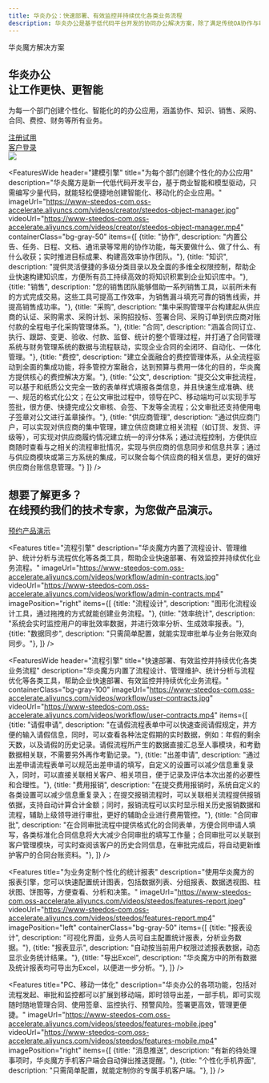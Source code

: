 ```yaml
---
title: 华炎办公：快速部署、有效监控并持续优化各类业务流程
description: 华炎办公是基于低代码平台开发的协同办公解决方案，除了满足传统OA协作与审批的需求，还可以通过低代码模式快速开发个性化管理模块，助力企业数字化转型。
---
```



<main class="flex bg-cover bg-no-repeat bg-blue-100">
  <div class="mx-auto px-4 my-12 max-w-screen-xl">
    <div class="lg:grid lg:grid-cols-12 lg:gap-8">
      <div class="sm:text-center md:mx-auto lg:col-span-6 lg:text-left lg:self-center">
        <div className="text-lg font-semibold uppercase tracking-wide text-gray-700 sm:text-lg xl:text-xl">
          华炎魔方解决方案
        </div>
        <h2 class="text-4xl tracking-tight leading-10 font-extrabold text-gray-900 sm:text-5xl sm:leading-none md:text-6xl lg:text-5xl xl:text-6xl">
          华炎办公
          <br/>
          <span class="text-blue-700">让工作更快、更智能</span>
        </h2>
        <p class="mt-3 mx-auto text-lg text-gray-700 sm:text-xl md:mt-5">
          为每一个部门创建个性化、智能化的的办公应用，涵盖协作、知识、销售、采购、合同、费控、财务等所有业务。
        </p>
        <div class="mt-10 sm:flex sm:justify-center lg:justify-start">
          <div class="rounded-md shadow">
            <a href="https://cn.steedos.com/" target="_blank" class="w-full flex items-center justify-center px-8 py-3 border border-transparent text-base leading-6 font-medium rounded-md text-white bg-blue-600 hover:bg-blue-500 hover:text-white focus:outline-none focus:border-blue-700 focus:shadow-outline-blue transition duration-150 ease-in-out md:py-4 md:text-lg md:px-10">
              注册试用
            </a>
          </div>
          <div class="mt-3 rounded-md shadow sm:mt-0 sm:ml-3">
            <a href="https://cn.steedos.com/" target="_blank" class="w-full flex items-center justify-center px-8 py-3 border border-transparent text-base leading-6 font-medium rounded-md text-blue-600 bg-white hover:text-blue-500 focus:outline-none focus:border-blue-300 focus:shadow-outline-blue transition duration-150 ease-in-out md:py-4 md:text-lg md:px-10">
              客户登录
            </a>
          </div>
        </div>
      </div>
      <div class="mt-12 relative sm:max-w-lg sm:mx-auto lg:mt-0 lg:max-w-none lg:mx-0 lg:col-span-6 lg:flex lg:items-center">
        <div class="relative mx-auto w-full">
          <img class="relative block w-full overflow-hidden focus:outline-none focus:shadow-outline object-contain" src="/assets/contract/contract_workflow_desktop_pad_mobile.png"/>
        </div>
      </div>
    </div>
  </div>
</main>


<FeaturesWide 
  header="建模引擎"
  title="为每个部门创建个性化的办公应用"
  description="华炎魔方是新一代低代码开发平台，基于商业智能和模型驱动，只需编写少量代码，就能轻松便捷地创建智能化、移动化的企业应用。"
  imageUrl="https://www-steedos-com.oss-accelerate.aliyuncs.com/videos/creator/steedos-object-manager.jpg"
  videoUrl="https://www-steedos-com.oss-accelerate.aliyuncs.com/videos/creator/steedos-object-manager.mp4"
  containerClass="bg-gray-50"
  items={[
    {title: "协作", description: "内置公告、任务、日程、文档、通讯录等常用的协作功能，每天要做什么、做了什么、有什么收获；实时推进目标成果、构建高效率协作团队。"},
    {title: "知识", description: "提供灵活便捷的多级分类目录以及全面的多维全权限控制，帮助企业快速构建知识库，方便所有员工持续高效的将知识积累到企业知识库中。"},
    {title: "销售", description: "您的销售团队能够借助一系列销售工具，以前所未有的方式完成交易。这些工具可提高工作效率，为销售漏斗填充可靠的销售线索，并提高销售成功率。"},
    {title: "采购", description: "集中采购管理平台构建起从供应商的认证、采购需求、采购计划、采购招投标、签署合同、采购订单到供应商对账付款的全程电子化采购管理体系。"},
    {title: "合同", description: "涵盖合同订立、执行、跟踪、变更、验收、付款、监督、统计的整个管理过程，并打通了合同管理系统与财务管理系统的数据与流程联动，实现企业合同的全闭环、自动化、一体化管理。"},
    {title: "费控", description: "建立全面融合的费控管理体系，从全流程驱动到全面的集成功能，将多管控方案融合，达到预算与费用一体化的目的，华炎魔方提供核心的费控解决方案。"},
    {title: "公文", description: "提交公文审批流程，可以基于和纸质公文完全一致的表单样式填报各类信息，并且快速生成准确、统一、规范的格式化公文；在公文审批过程中，领导在PC、移动端均可以实现手写签批，很方便、快捷完成公文审核、会签、下发等全流程；公文审批还支持使用电子签章对公文进行盖章操作。"},
    {title: "供应商管理", description: "通过供应商门户，可以实现对供应商的集中管理，建立供应商建立相关流程（如订货、发货、评级等），可实现对供应商履约情况建立统一的评分体系；通过流程控制，方便供应商随时查看与之相关的流程审批情况，实现与供应商的信息同步和信息共享；通过与供应商模块或第三方系统的集成，可以聚合每个供应商的相关信息，更好的做好供应商台账信息管理。"}
  ]}
/>


<div class="bg-gray-200">
  <div class="max-w-screen-xl mx-auto text-center py-12 px-4 sm:px-6 lg:py-16 lg:px-8">
    <h2 class="text-3xl leading-9 font-extrabold tracking-tight text-gray-900 sm:text-4xl sm:leading-10">
      想要了解更多？
      <br/>
      在线预约我们的技术专家，为您做产品演示。
    </h2>
    <div class="mt-8 flex justify-center">
      <div class="inline-flex rounded-md shadow">
        <a href="/form/trial_contract" class="inline-flex items-center justify-center px-5 py-3 border border-transparent text-base leading-6 font-medium rounded-md text-white bg-green-600 hover:text-white hover:bg-green-500 focus:outline-none focus:shadow-outline transition duration-150 ease-in-out">
          预约产品演示
        </a>
      </div>
    </div>
  </div>
</div>

<Features 
  title="流程引擎"
  description="华炎魔方内置了流程设计、管理维护、统计分析与流程优化等各类工具，帮助企业快速部署、有效监控并持续优化业务流程。"
  imageUrl="https://www-steedos-com.oss-accelerate.aliyuncs.com/videos/workflow/admin-contracts.jpg"
  videoUrl="https://www-steedos-com.oss-accelerate.aliyuncs.com/videos/workflow/admin-contracts.mp4"
  imagePosition="right"
  items={[
    {title: "流程设计", description: "图形化流程设计工具，通过拖拽的方式就能创建业务流程。"},
    {title: "效率统计", description: "系统会实时监控用户的审批效率数据，并进行效率分析、生成效率报表。"},
    {title: "数据同步", description: "只需简单配置，就能实现审批单与业务台账双向同步。"},
  ]}
/>

<FeaturesWide 
  header="流程引擎"
  title="快速部署、有效监控并持续优化各类业务流程"
  description="华炎魔方内置了流程设计、管理维护、统计分析与流程优化等各类工具，帮助企业快速部署、有效监控并持续优化业务流程。"
  containerClass="bg-gray-100"
  imageUrl="https://www-steedos-com.oss-accelerate.aliyuncs.com/videos/workflow/user-contracts.jpg"
  videoUrl="https://www-steedos-com.oss-accelerate.aliyuncs.com/videos/workflow/user-contracts.mp4"
  items={[
    {title: "请假申请", description: "在请假流程表单中可以快速查阅请假规定，并方便的输入请假信息，同时，可以查看各种法定假期的实时数据，例如：年假的剩余天数，以及请假的历史记录。请假流程所产生的数据直接汇总至人事模块，和考勤数据相关联，不需要另外再作考勤记录。"},
    {title: "出差申请", description: "通过出差申请流程表单可以规范出差申请的填写，自定义的设置可以减少信息重复录入，同时，可以直接关联相关客户、相关项目，便于记录及评估本次出差的必要性和合理性。"},
    {title: "费用报销", description: "在提交费用报销时，系统自定义的各类设置可以减少信息重复录入；在提交报销流程时，可以关联相关流程提供报销依据，支持自动计算合计金额；同时，报销流程可以实时显示相关历史报销数据和流程，辅助上级领导进行审批，更好的辅助企业进行费用管控。"},
    {title: "合同审批", description: "在合同审批流程中提供格式化的合同表单，方便合同申请人填写，各类标准化合同信息将大大减少合同审批的填写工作量；合同审批可以关联到客户管理模块，可实时查阅该客户的历史合同信息，在审批完成后，将自动更新维护客户的合同台账资料。"},
  ]}
/>


<Features 
  title="为业务定制个性化的统计报表"
  description="使用华炎魔方的报表引擎，您可以快速配置统计图表，包括数据列表、分组报表、数据透视图、柱状图、饼图等，方便查看、分析和决策。"
  imageUrl="https://www-steedos-com.oss-accelerate.aliyuncs.com/videos/steedos/features-report.jpeg"
  videoUrl="https://www-steedos-com.oss-accelerate.aliyuncs.com/videos/steedos/features-report.mp4"
  imagePosition="left"
  containerClass="bg-gray-50"
  items={[
    {title: "报表设计", description: "可视化界面，业务人员可自主配置统计报表，分析业务数据。"},
    {title: "报表显示", description: "自动按当前用户权限过滤报表数据，动态显示业务统计结果。"},
    {title: "导出Excel", description: "华炎魔方中的所有数据及统计报表均可导出为Excel，以便进一步分析。"},
  ]}
/>

<Features 
  title="PC、移动一体化"
  description="华炎办公的各项功能，包括对流程发起、审批和监控都可以扩展到移动端，即时领导出差，一部手机，即可实现随时随地管理合同、使用签章、监控执行、预警风险。签署更高效，管理更便捷。"
  imageUrl="https://www-steedos-com.oss-accelerate.aliyuncs.com/videos/steedos/features-mobile.jpeg"
  videoUrl="https://www-steedos-com.oss-accelerate.aliyuncs.com/videos/steedos/features-mobile.mp4"
  imagePosition="right"
  items={[
    {title: "消息推送", description: "有新的待处理事项时，华炎魔方手机客户端会自动弹出推送提醒。"},
    {title: "个性化手机界面", description: "只需简单配置，就能定制你的专属手机客户端。"},
  ]}
/>

<Customers/>
